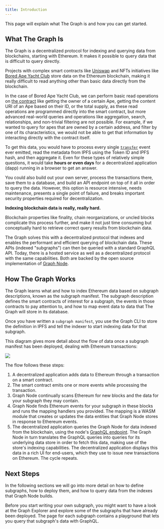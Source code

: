 ```yaml
---
title: Introduction
---
```


This page will explain what The Graph is and how you can get started.

## What The Graph Is

The Graph is a decentralized protocol for indexing and querying data from blockchains, starting with Ethereum. It makes it possible to query data that is difficult to query directly.

Projects with complex smart contracts like [Uniswap](https://uniswap.org/) and NFTs initiatives like [Bored Ape Yacht Club](https://boredapeyachtclub.com/) store data on the Ethereum blockchain, making it really difficult to read anything other than basic data directly from the blockchain.

In the case of Bored Ape Yacht Club, we can perform basic read operations on [the contract](https://etherscan.io/address/0xbc4ca0eda7647a8ab7c2061c2e118a18a936f13d#code) like getting the owner of a certain Ape, getting the content URI of an Ape based on their ID, or the total supply, as these read operations are programmed directly into the smart contract, but more advanced real-world queries and operations like aggregation, search, relationships, and non-trivial filtering are not possible. For example, if we wanted to query for apes that are owned by a certain address, and filter by one of its characteristics, we would not be able to get that information by interacting directly with the contract itself.

To get this data, you would have to process every single [`transfer`](https://etherscan.io/address/0xbc4ca0eda7647a8ab7c2061c2e118a18a936f13d#code#L1746) event ever emitted, read the metadata from IPFS using the Token ID and IPFS hash, and then aggregate it. Even for these types of relatively simple questions, it would take **hours or even days** for a decentralized application (dapp) running in a browser to get an answer.

You could also build out your own server, process the transactions there, save them to a database, and build an API endpoint on top of it all in order to query the data. However, this option is resource intensive, needs maintenance, presents a single point of failure, and breaks important security properties required for decentralization.

**Indexing blockchain data is really, really hard.**

Blockchain properties like finality, chain reorganizations, or uncled blocks complicate this process further, and make it not just time consuming but conceptually hard to retrieve correct query results from blockchain data.

The Graph solves this with a decentralized protocol that indexes and enables the performant and efficient querying of blockchain data. These APIs (indexed "subgraphs") can then be queried with a standard GraphQL API. Today, there is a hosted service as well as a decentralized protocol with the same capabilities. Both are backed by the open source implementation of [Graph Node](https://github.com/graphprotocol/graph-node).

## How The Graph Works

The Graph learns what and how to index Ethereum data based on subgraph descriptions, known as the subgraph manifest. The subgraph description defines the smart contracts of interest for a subgraph, the events in those contracts to pay attention to, and how to map event data to data that The Graph will store in its database.

Once you have written a `subgraph manifest`, you use the Graph CLI to store the definition in IPFS and tell the indexer to start indexing data for that subgraph.

This diagram gives more detail about the flow of data once a subgraph manifest has been deployed, dealing with Ethereum transactions:

![](/img/graph-dataflow.png)

The flow follows these steps:

1. A decentralized application adds data to Ethereum through a transaction on a smart contract.
2. The smart contract emits one or more events while processing the transaction.
3. Graph Node continually scans Ethereum for new blocks and the data for your subgraph they may contain.
4. Graph Node finds Ethereum events for your subgraph in these blocks and runs the mapping handlers you provided. The mapping is a WASM module that creates or updates the data entities that Graph Node stores in response to Ethereum events.
5. The decentralized application queries the Graph Node for data indexed from the blockchain, using the node's [GraphQL endpoint](https://graphql.org/learn/). The Graph Node in turn translates the GraphQL queries into queries for its underlying data store in order to fetch this data, making use of the store's indexing capabilities.
   The decentralized application displays this data in a rich UI for end-users, which they use to issue new transactions on Ethereum.
   The cycle repeats.

## Next Steps

In the following sections we will go into more detail on how to define subgraphs, how to deploy them, and how to query data from the indexes that Graph Node builds.

Before you start writing your own subgraph, you might want to have a look at the Graph Explorer and explore some of the subgraphs that have already been deployed. The page for each subgraph contains a playground that lets you query that subgraph's data with GraphQL.
